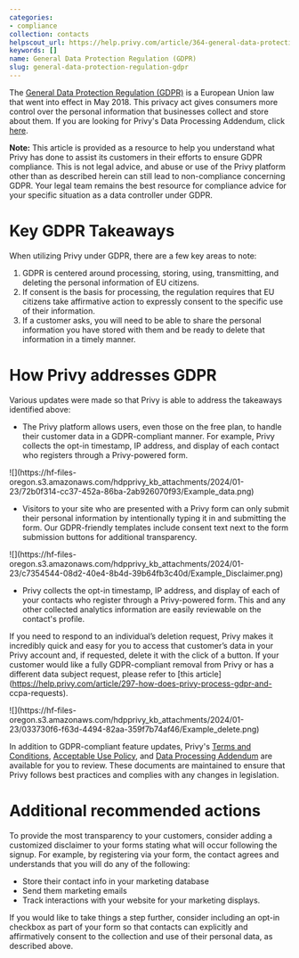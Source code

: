 ```yaml
---
categories:
- compliance
collection: contacts
helpscout_url: https://help.privy.com/article/364-general-data-protection-regulation-gdpr
keywords: []
name: General Data Protection Regulation (GDPR)
slug: general-data-protection-regulation-gdpr
---
```

The [General Data Protection Regulation (GDPR)](https://gdpr.eu/) is a
European Union law that went into effect in May 2018. This privacy act gives
consumers more control over the personal information that businesses collect
and store about them. If you are looking for Privy's Data Processing Addendum,
click [here](https://www.privy.com/data-processing-addendum).

**Note:** This article is provided as a resource to help you understand what
Privy has done to assist its customers in their efforts to ensure GDPR
compliance. This is not legal advice, and abuse or use of the Privy platform
other than as described herein can still lead to non-compliance concerning
GDPR. Your legal team remains the best resource for compliance advice for your
specific situation as a data controller under GDPR.

# Key GDPR Takeaways

When utilizing Privy under GDPR, there are a few key areas to note:

  1. GDPR is centered around processing, storing, using, transmitting, and deleting the personal information of EU citizens.
  2. If consent is the basis for processing, the regulation requires that EU citizens take affirmative action to expressly consent to the specific use of their information.
  3. If a customer asks, you will need to be able to share the personal information you have stored with them and be ready to delete that information in a timely manner.

# How Privy addresses GDPR

Various updates were made so that Privy is able to address the takeaways
identified above:

  * The Privy platform allows users, even those on the free plan, to handle their customer data in a GDPR-compliant manner. For example, Privy collects the opt-in timestamp, IP address, and display of each contact who registers through a Privy-powered form. 

![](https://hf-files-
oregon.s3.amazonaws.com/hdpprivy_kb_attachments/2024/01-23/72b0f314-cc37-452a-86ba-2ab926070f93/Example_data.png)

  * Visitors to your site who are presented with a Privy form can only submit their personal information by intentionally typing it in and submitting the form. Our GDPR-friendly templates include consent text next to the form submission buttons for additional transparency.

![](https://hf-files-
oregon.s3.amazonaws.com/hdpprivy_kb_attachments/2024/01-23/c7354544-08d2-40e4-8b4d-39b64fb3c40d/Example_Disclaimer.png)

  * Privy collects the opt-in timestamp, IP address, and display of each of your contacts who register through a Privy-powered form. This and any other collected analytics information are easily reviewable on the contact's profile.

If you need to respond to an individual’s deletion request, Privy makes it
incredibly quick and easy for you to access that customer’s data in your Privy
account and, if requested, delete it with the click of a button. If your
customer would like a fully GDPR-compliant removal from Privy or has a
different data subject request, please refer to [this
article](https://help.privy.com/article/297-how-does-privy-process-gdpr-and-
ccpa-requests).

![](https://hf-files-
oregon.s3.amazonaws.com/hdpprivy_kb_attachments/2024/01-23/033730f6-f63d-4494-82aa-359f7b74af46/Example_delete.png)

In addition to GDPR-compliant feature updates, Privy's [Terms and
Conditions](https://www.privy.com/terms-and-conditions), [Acceptable Use
Policy](https://www.privy.com/acceptable-use-policy), and [Data Processing
Addendum](https://www.privy.com/data-processing-addendum) are available for
you to review. These documents are maintained to ensure that Privy follows
best practices and complies with any changes in legislation.

# Additional recommended actions

To provide the most transparency to your customers, consider adding a
customized disclaimer to your forms stating what will occur following the
signup. For example, by registering via your form, the contact agrees and
understands that you will do any of the following:

  * Store their contact info in your marketing database
  * Send them marketing emails
  * Track interactions with your website for your marketing displays.

If you would like to take things a step further, consider including an opt-in
checkbox as part of your form so that contacts can explicitly and
affirmatively consent to the collection and use of their personal data, as
described above.


